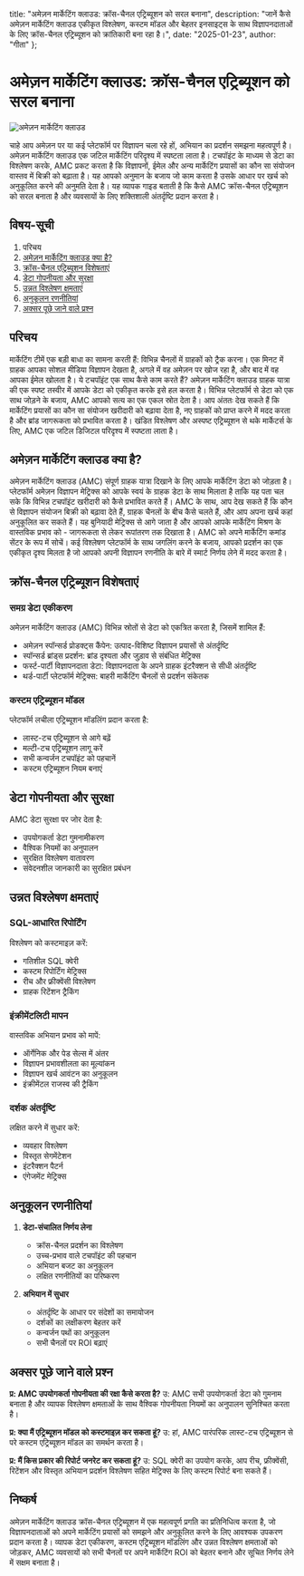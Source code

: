  title: "अमेज़न मार्केटिंग क्लाउड: क्रॉस-चैनल एट्रिब्यूशन को सरल बनाना",
  description: "जानें कैसे अमेज़न मार्केटिंग क्लाउड एकीकृत विश्लेषण, कस्टम मॉडल और बेहतर इनसाइट्स के साथ विज्ञापनदाताओं के लिए क्रॉस-चैनल एट्रिब्यूशन को क्रांतिकारी बना रहा है।",
  date: "2025-01-23",
  author: "गीता"
};

# अमेज़न मार्केटिंग क्लाउड: क्रॉस-चैनल एट्रिब्यूशन को सरल बनाना

![अमेज़न मार्केटिंग क्लाउड](/images/blog/amazon-marketing-cloud.jpeg)

चाहे आप अमेज़न पर या कई प्लेटफॉर्म पर विज्ञापन चला रहे हों, अभियान का प्रदर्शन समझना महत्वपूर्ण है। अमेज़न मार्केटिंग क्लाउड एक जटिल मार्केटिंग परिदृश्य में स्पष्टता लाता है। टचपॉइंट के माध्यम से डेटा का विश्लेषण करके, AMC प्रकट करता है कि विज्ञापनों, ईमेल और अन्य मार्केटिंग प्रयासों का कौन सा संयोजन वास्तव में बिक्री को बढ़ाता है। यह आपको अनुमान के बजाय जो काम करता है उसके आधार पर खर्च को अनुकूलित करने की अनुमति देता है। यह व्यापक गाइड बताती है कि कैसे AMC क्रॉस-चैनल एट्रिब्यूशन को सरल बनाता है और व्यवसायों के लिए शक्तिशाली अंतर्दृष्टि प्रदान करता है।

## विषय-सूची

1. परिचय
2. [अमेज़न मार्केटिंग क्लाउड क्या है?](#अमेज़न-मार्केटिंग-क्लाउड-क्या-है)
3. [क्रॉस-चैनल एट्रिब्यूशन विशेषताएं](#क्रॉस-चैनल-एट्रिब्यूशन-विशेषताएं)
4. [डेटा गोपनीयता और सुरक्षा](#डेटा-गोपनीयता-और-सुरक्षा)
5. [उन्नत विश्लेषण क्षमताएं](#उन्नत-विश्लेषण-क्षमताएं)
6. [अनुकूलन रणनीतियां](#अनुकूलन-रणनीतियां)
7. [अक्सर पूछे जाने वाले प्रश्न](#अक्सर-पूछे-जाने-वाले-प्रश्न)

## परिचय

मार्केटिंग टीमें एक बड़ी बाधा का सामना करती हैं: विभिन्न चैनलों में ग्राहकों को ट्रैक करना। एक मिनट में ग्राहक आपका सोशल मीडिया विज्ञापन देखता है, अगले में वह अमेज़न पर खोज रहा है, और बाद में वह आपका ईमेल खोलता है। ये टचपॉइंट एक साथ कैसे काम करते हैं? अमेज़न मार्केटिंग क्लाउड ग्राहक यात्रा की एक स्पष्ट तस्वीर में आपके डेटा को एकीकृत करके इसे हल करता है।
विभिन्न प्लेटफॉर्म से डेटा को एक साथ जोड़ने के बजाय, AMC आपको सत्य का एक एकल स्रोत देता है। आप अंततः देख सकते हैं कि मार्केटिंग प्रयासों का कौन सा संयोजन खरीदारी को बढ़ावा देता है, नए ग्राहकों को प्राप्त करने में मदद करता है और ब्रांड जागरूकता को प्रभावित करता है। खंडित विश्लेषण और अस्पष्ट एट्रिब्यूशन से थके मार्केटर्स के लिए, AMC एक जटिल डिजिटल परिदृश्य में स्पष्टता लाता है।

## अमेज़न मार्केटिंग क्लाउड क्या है?

अमेज़न मार्केटिंग क्लाउड (AMC) संपूर्ण ग्राहक यात्रा दिखाने के लिए आपके मार्केटिंग डेटा को जोड़ता है। प्लेटफॉर्म अमेज़न विज्ञापन मेट्रिक्स को आपके स्वयं के ग्राहक डेटा के साथ मिलाता है ताकि यह पता चल सके कि विभिन्न टचपॉइंट खरीदारी को कैसे प्रभावित करते हैं।
AMC के साथ, आप देख सकते हैं कि कौन से विज्ञापन संयोजन बिक्री को बढ़ावा देते हैं, ग्राहक चैनलों के बीच कैसे चलते हैं, और आप अपना खर्च कहां अनुकूलित कर सकते हैं। यह बुनियादी मेट्रिक्स से आगे जाता है और आपको आपके मार्केटिंग मिश्रण के वास्तविक प्रभाव को - जागरूकता से लेकर रूपांतरण तक दिखाता है।
AMC को अपने मार्केटिंग कमांड सेंटर के रूप में सोचें। कई विश्लेषण प्लेटफॉर्म के साथ जगलिंग करने के बजाय, आपको प्रदर्शन का एक एकीकृत दृश्य मिलता है जो आपको अपनी विज्ञापन रणनीति के बारे में स्मार्ट निर्णय लेने में मदद करता है।

## क्रॉस-चैनल एट्रिब्यूशन विशेषताएं

### समग्र डेटा एकीकरण
अमेज़न मार्केटिंग क्लाउड (AMC) विभिन्न स्रोतों से डेटा को एकत्रित करता है, जिसमें शामिल हैं:
   - अमेज़न स्पॉन्सर्ड प्रोडक्ट्स कैंपेन: उत्पाद-विशिष्ट विज्ञापन प्रयासों से अंतर्दृष्टि
   - स्पॉन्सर्ड ब्रांड्स प्रदर्शन: ब्रांड दृश्यता और जुड़ाव से संबंधित मेट्रिक्स
   - फर्स्ट-पार्टी विज्ञापनदाता डेटा: विज्ञापनदाता के अपने ग्राहक इंटरैक्शन से सीधी अंतर्दृष्टि
   - थर्ड-पार्टी प्लेटफॉर्म मेट्रिक्स: बाहरी मार्केटिंग चैनलों से प्रदर्शन संकेतक

### कस्टम एट्रिब्यूशन मॉडल
प्लेटफॉर्म लचीला एट्रिब्यूशन मॉडलिंग प्रदान करता है:
- लास्ट-टच एट्रिब्यूशन से आगे बढ़ें
- मल्टी-टच एट्रिब्यूशन लागू करें
- सभी कन्वर्जन टचपॉइंट को पहचानें
- कस्टम एट्रिब्यूशन नियम बनाएं

## डेटा गोपनीयता और सुरक्षा

AMC डेटा सुरक्षा पर जोर देता है:
   - उपयोगकर्ता डेटा गुमनामीकरण
   - वैश्विक नियमों का अनुपालन
   - सुरक्षित विश्लेषण वातावरण
   - संवेदनशील जानकारी का सुरक्षित प्रबंधन

## उन्नत विश्लेषण क्षमताएं

### SQL-आधारित रिपोर्टिंग
विश्लेषण को कस्टमाइज़ करें:
   - गतिशील SQL क्वेरी
   - कस्टम रिपोर्टिंग मेट्रिक्स
   - रीच और फ्रीक्वेंसी विश्लेषण
   - ग्राहक रिटेंशन ट्रैकिंग

### इंक्रीमेंटलिटी मापन
वास्तविक अभियान प्रभाव को मापें:
   - ऑर्गेनिक और पेड सेल्स में अंतर
   - विज्ञापन प्रभावशीलता का मूल्यांकन
   - विज्ञापन खर्च आवंटन का अनुकूलन
   - इंक्रीमेंटल राजस्व की ट्रैकिंग

### दर्शक अंतर्दृष्टि
लक्षित करने में सुधार करें:
   - व्यवहार विश्लेषण
   - विस्तृत सेगमेंटेशन
   - इंटरैक्शन पैटर्न
   - एंगेजमेंट मेट्रिक्स

## अनुकूलन रणनीतियां

1. **डेटा-संचालित निर्णय लेना**
   - क्रॉस-चैनल प्रदर्शन का विश्लेषण
   - उच्च-प्रभाव वाले टचपॉइंट की पहचान
   - अभियान बजट का अनुकूलन
   - लक्षित रणनीतियों का परिष्करण

2. **अभियान में सुधार**
   - अंतर्दृष्टि के आधार पर संदेशों का समायोजन
   - दर्शकों का लक्षीकरण बेहतर करें
   - कन्वर्जन पथों का अनुकूलन
   - सभी चैनलों पर ROI बढ़ाएं

## अक्सर पूछे जाने वाले प्रश्न

**प्र: AMC उपयोगकर्ता गोपनीयता की रक्षा कैसे करता है?**
उ: AMC सभी उपयोगकर्ता डेटा को गुमनाम बनाता है और व्यापक विश्लेषण क्षमताओं के साथ वैश्विक गोपनीयता नियमों का अनुपालन सुनिश्चित करता है।

**प्र: क्या मैं एट्रिब्यूशन मॉडल को कस्टमाइज़ कर सकता हूं?**
उ: हां, AMC पारंपरिक लास्ट-टच एट्रिब्यूशन से परे कस्टम एट्रिब्यूशन मॉडल का समर्थन करता है।

**प्र: मैं किस प्रकार की रिपोर्ट जनरेट कर सकता हूं?**
उ: SQL क्वेरी का उपयोग करके, आप रीच, फ्रीक्वेंसी, रिटेंशन और विस्तृत अभियान प्रदर्शन विश्लेषण सहित मेट्रिक्स के लिए कस्टम रिपोर्ट बना सकते हैं।

## निष्कर्ष

अमेज़न मार्केटिंग क्लाउड क्रॉस-चैनल एट्रिब्यूशन में एक महत्वपूर्ण प्रगति का प्रतिनिधित्व करता है, जो विज्ञापनदाताओं को अपने मार्केटिंग प्रयासों को समझने और अनुकूलित करने के लिए आवश्यक उपकरण प्रदान करता है। व्यापक डेटा एकीकरण, कस्टम एट्रिब्यूशन मॉडलिंग और उन्नत विश्लेषण क्षमताओं को जोड़कर, AMC व्यवसायों को सभी चैनलों पर अपने मार्केटिंग ROI को बेहतर बनाने और सूचित निर्णय लेने में सक्षम बनाता है।